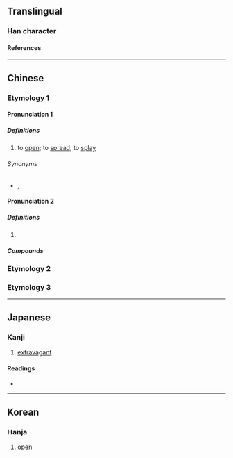 {{character info/new}}
==Translingual==

===Han character===
{{Han char|rn=37|rad=大|as=06|sn=9|four=40207|canj=KNIN|ids=⿱大多}}

====References====
{{Han ref|kx=0252.020|dkj=05920|dj=0513.030|hdz=10539.100|uh=5953}}

----

==Chinese==

===Etymology 1===

====Pronunciation 1====
{{zh-forms|alt=偧-Sichuan,觰-Sichuan,楂-Sichuan,夻-Sichuan}}
{{zh-pron
|m=奓
|m-s=za1
|c=zaa3
|j=za3
|mc=y
|oc=y
|cat=v
}}

=====Definitions=====
{{zh-hanzi}}

# {{lb|zh|dialectal|_|Mandarin|Jin|dialectal|_|Wu|dialectal|_|Xiang}} to [[open]]; to [[spread]]; to [[splay]]
{{attention|zh|please check definitions; more needed}}

======Synonyms======
* {{zh-l|張}}, {{zh-l|張開}}

====Pronunciation 2====
{{zh-forms}}
{{zh-pron
|m=zhā
|c=zaa1
|mc=1
|oc=1
|cat=pn
}}

=====Definitions=====
{{zh-hanzi}}

# {{n-g|Used in place names in [[Hubei]], China.}}

=====Compounds=====
{{zh-der|奓河|奓山|奓湖}}

===Etymology 2===
{{zh-see|侈|o}}

===Etymology 3===
{{zh-see|奢|o}}

----

==Japanese==

===Kanji===
{{ja-kanji|grade=|rs=大06}}

# [[extravagant]]

====Readings====
* {{ja-readings|on=[[た]] (ta), [[しゃ]] (sha), [[し]] (shi)|kun=[[はる]] (haru), [[おごる]] (ogoru), [[あける]] (akeru)}}

----

==Korean==

===Hanja===
{{ko-hanja|hangeul=차|rv=cha|mr=ch'a}}

# [[open]]